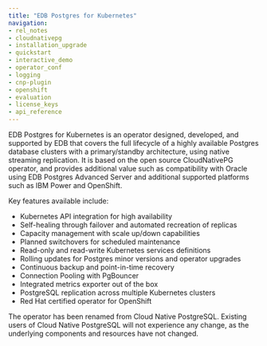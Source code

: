 ```yaml
---
title: "EDB Postgres for Kubernetes"
navigation:
- rel_notes
- cloudnativepg
- installation_upgrade
- quickstart
- interactive_demo
- operator_conf
- logging
- cnp-plugin
- openshift
- evaluation
- license_keys
- api_reference
---
```


EDB Postgres for Kubernetes is an operator designed, developed, and supported by EDB that covers the full lifecycle of a highly available Postgres database clusters with a primary/standby architecture, using native streaming replication. It is based on the open source CloudNativePG operator, and provides additional value such as compatibility with Oracle using EDB Postgres Advanced Server and additional supported platforms such as IBM Power and OpenShift. 

Key features available include:
- Kubernetes API integration for high availability
- Self-healing through failover and automated recreation of replicas
- Capacity management with scale up/down capabilities
- Planned switchovers for scheduled maintenance
- Read-only and read-write Kubernetes services definitions
- Rolling updates for Postgres minor versions and operator upgrades
- Continuous backup and point-in-time recovery
- Connection Pooling with PgBouncer
- Integrated metrics exporter out of the box
- PostgreSQL replication across multiple Kubernetes clusters
- Red Hat certified operator for OpenShift

The operator has been renamed from Cloud Native PostgreSQL. Existing users of Cloud Native PostgreSQL will not experience any change, as the underlying components and resources have not changed. 

